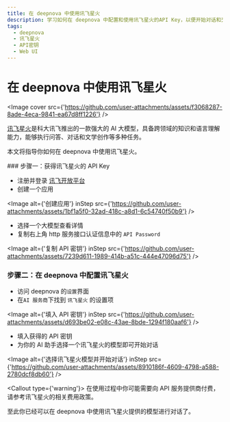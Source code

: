 ```yaml
---
title: 在 deepnova 中使用讯飞星火
description: 学习如何在 deepnova 中配置和使用讯飞星火的API Key，以便开始对话和交互。
tags:
  - deepnova
  - 讯飞星火
  - API密钥
  - Web UI
---
```


# 在 deepnova 中使用讯飞星火

<Image cover src={'https://github.com/user-attachments/assets/f3068287-8ade-4eca-9841-ea67d8ff1226'} />

[讯飞星火](https://xinghuo.xfyun.cn/)是科大讯飞推出的一款强大的 AI 大模型，具备跨领域的知识和语言理解能力，能够执行问答、对话和文学创作等多种任务。

本文将指导你如何在 deepnova 中使用讯飞星火。

<Steps>
  ### 步骤一：获得讯飞星火的 API Key

  - 注册并登录 [讯飞开放平台](https://console.xfyun.cn/)
  - 创建一个应用

  <Image alt={'创建应用'} inStep src={'https://github.com/user-attachments/assets/1bf1a5f0-32ad-418c-a8d1-6c54740f50b9'} />

  - 选择一个大模型查看详情
  - 复制右上角 http 服务接口认证信息中的 `API Password`

  <Image alt={'复制 API 密钥'} inStep src={'https://github.com/user-attachments/assets/7239d611-1989-414b-a51c-444e47096d75'} />

  ### 步骤二：在 deepnova 中配置讯飞星火

  - 访问 deepnova 的`设置`界面
  - 在`AI 服务商`下找到 `讯飞星火` 的设置项

  <Image alt={'填入 API 密钥'} inStep src={'https://github.com/user-attachments/assets/d693be02-e08c-43ae-8bde-1294f180aaf6'} />

  - 填入获得的 API 密钥
  - 为你的 AI 助手选择一个讯飞星火的模型即可开始对话

  <Image alt={'选择讯飞星火模型并开始对话'} inStep src={'https://github.com/user-attachments/assets/8910186f-4609-4798-a588-2780dcf8db60'} />

  <Callout type={'warning'}>
    在使用过程中你可能需要向 API 服务提供商付费，请参考讯飞星火的相关费用政策。
  </Callout>
</Steps>

至此你已经可以在 deepnova 中使用讯飞星火提供的模型进行对话了。
